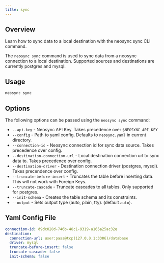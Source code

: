 ```yaml
---
title: sync
---
```


## Overview

Learn how to sync data to a local destination with the neosync sync CLI command.

The `neosync sync` command is used to sync data from a neosync connection to a local destination.
Supported sources and destinations are currently postgres and mysql.

## Usage

```bash
neosync sync
```

## Options

The following options can be passed using the `neosync sync` command:

- `--api-key` - Neosync API Key. Takes precedence over `$NEOSYNC_API_KEY`
- `--config` - Path to yaml config. Defaults to `neosync.yaml` in current directory.
- `--connection-id` - Neosync connection id for sync data source. Takes precedence over config.
- `--destination-connection-url` - Local destination connection url to sync data to. Takes precedence over config.
- `--destination-driver` - Destination connection driver (postgres, mysql). Takes precendence over config.
- `--truncate-before-insert` - Truncates the table before inserting data. This will not work with Foreign Keys.
- `--truncate-cascade` - Truncate cascades to all tables. Only supported for postgres.
- `--init-schema` - Creates the table schema and its constraints.
- `--output` - Sets output type (auto, plain, tty). (default `auto`).

## Yaml Config File

```yaml
connection-id: d9dc020d-746b-48c1-9319-a165a25ac32e
destination:
  connection-url: user:pass@tcp(127.0.0.1:3306)/database
  driver: mysql
  truncate-before-insert: false
  truncate-cascade: false
  init-schema: false
```
